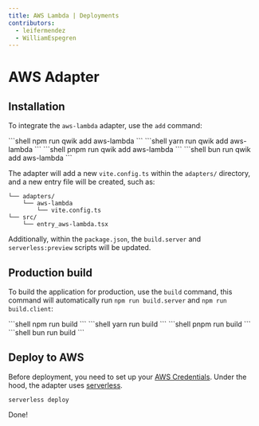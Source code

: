 ```yaml
---
title: AWS Lambda | Deployments
contributors:
  - leifermendez
  - WilliamEspegren
---
```



# AWS Adapter


## Installation

To integrate the `aws-lambda` adapter, use the `add` command:

<PackageManagerTabs>
  <span q:slot="npm">
```shell
npm run qwik add aws-lambda
```
  </span>
  <span q:slot="yarn">
```shell
yarn run qwik add aws-lambda
```
  </span>
  <span q:slot="pnpm">
```shell
pnpm run qwik add aws-lambda
```
  </span>
  <span q:slot="bun">
```shell
bun run qwik add aws-lambda
```
  </span>
</PackageManagerTabs>

The adapter will add a new `vite.config.ts` within the `adapters/` directory, and a new entry file will be created, such as:

```shell
└── adapters/
    └── aws-lambda
        └── vite.config.ts
└── src/
    └── entry_aws-lambda.tsx
```

Additionally, within the `package.json`, the `build.server` and `serverless:preview` scripts will be updated.

## Production build

To build the application for production, use the `build` command, this command will automatically run `npm run build.server` and `npm run build.client`:

<PackageManagerTabs>
  <span q:slot="npm">
```shell
npm run build
```
  </span>
  <span q:slot="yarn">
```shell
yarn run build
```
  </span>
  <span q:slot="pnpm">
```shell
pnpm run build
```
  </span>
  <span q:slot="bun">
```shell
bun run build
```
  </span>
</PackageManagerTabs>

## Deploy to AWS

Before deployment, you need to set up your [AWS Credentials](https://www.serverless.com/framework/docs/providers/aws/guide/credentials). Under the hood, 
the adapter uses [serverless](https://www.serverless.com/).

```shell
serverless deploy
```
Done!
